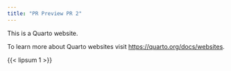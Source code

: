 ```yaml
---
title: "PR Preview PR 2"
---
```


This is a Quarto website.

To learn more about Quarto websites visit <https://quarto.org/docs/websites>.


{{< lipsum 1 >}}
